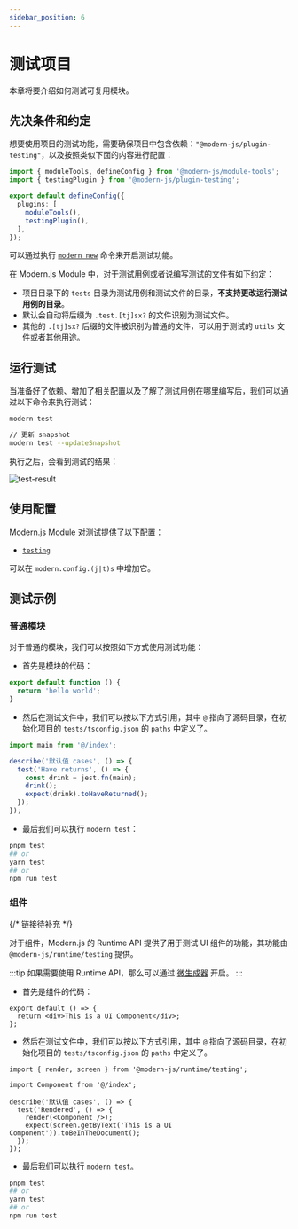 ```yaml
---
sidebar_position: 6
---
```


# 测试项目

本章将要介绍如何测试可复用模块。

## 先决条件和约定

想要使用项目的测试功能，需要确保项目中包含依赖：`"@modern-js/plugin-testing"`，以及按照类似下面的内容进行配置：

```ts
import { moduleTools, defineConfig } from '@modern-js/module-tools';
import { testingPlugin } from '@modern-js/plugin-testing';

export default defineConfig({
  plugins: [
    moduleTools(),
    testingPlugin(),
  ],
});
```

可以通过执行 [`modern new`](/guide/basic/command-preview#modern-new) 命令来开启测试功能。

在 Modern.js Module 中，对于测试用例或者说编写测试的文件有如下约定：

- 项目目录下的 `tests` 目录为测试用例和测试文件的目录，**不支持更改运行测试用例的目录**。
- 默认会自动将后缀为 `.test.[tj]sx?` 的文件识别为测试文件。
- 其他的 `.[tj]sx?` 后缀的文件被识别为普通的文件，可以用于测试的 `utils` 文件或者其他用途。

## 运行测试

当准备好了依赖、增加了相关配置以及了解了测试用例在哪里编写后，我们可以通过以下命令来执行测试：

```bash
modern test

// 更新 snapshot
modern test --updateSnapshot
```

执行之后，会看到测试的结果：

![test-result](https://lf3-static.bytednsdoc.com/obj/eden-cn/uhbfnupenuhf/test-result.png)

## 使用配置

Modern.js Module 对测试提供了以下配置：

- [`testing`](/api/config/testing)

可以在 `modern.config.(j|t)s` 中增加它。

## 测试示例

### 普通模块

对于普通的模块，我们可以按照如下方式使用测试功能：

- 首先是模块的代码：

```ts title="./src/index.ts"
export default function () {
  return 'hello world';
}
```

- 然后在测试文件中，我们可以按以下方式引用，其中 `@` 指向了源码目录，在初始化项目的 `tests/tsconfig.json` 的 `paths` 中定义了。

```ts title="./tests/index.test.ts"
import main from '@/index';

describe('默认值 cases', () => {
  test('Have returns', () => {
    const drink = jest.fn(main);
    drink();
    expect(drink).toHaveReturned();
  });
});
```

- 最后我们可以执行 `modern test`：

```bash
pnpm test
## or
yarn test
## or
npm run test
```

### 组件

{/* 链接待补充 */}

对于组件，Modern.js 的 Runtime API 提供了用于测试 UI 组件的功能，其功能由 `@modern-js/runtime/testing` 提供。

:::tip
如果需要使用 Runtime API，那么可以通过 [微生成器](/guide/basic/command-preview) 开启。
:::

- 首先是组件的代码：

```tsx title="./src/index.tsx"
export default () => {
  return <div>This is a UI Component</div>;
};
```

- 然后在测试文件中，我们可以按以下方式引用，其中 `@` 指向了源码目录，在初始化项目的 `tests/tsconfig.json` 的 `paths` 中定义了。

```tsx title="./tests/index.test.tsx"
import { render, screen } from '@modern-js/runtime/testing';

import Component from '@/index';

describe('默认值 cases', () => {
  test('Rendered', () => {
    render(<Component />);
    expect(screen.getByText('This is a UI Component')).toBeInTheDocument();
  });
});
```

- 最后我们可以执行 `modern test`。

```bash
pnpm test
## or
yarn test
## or
npm run test
```
